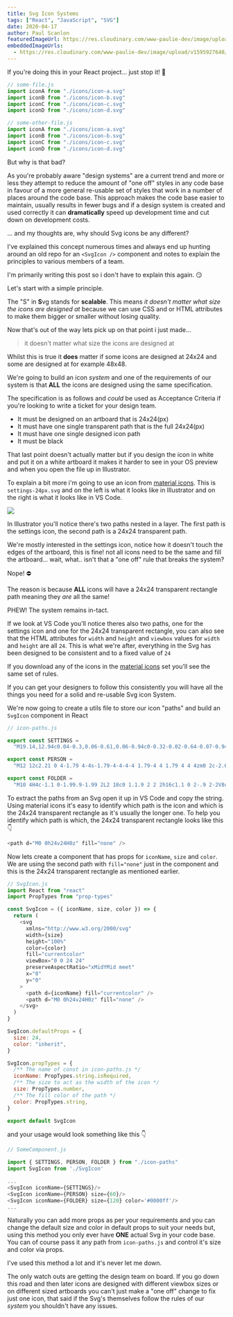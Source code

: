 ```yaml
---
title: Svg Icon Systems
tags: ["React", "JavaScript", "SVG"]
date: 2020-04-17
author: Paul Scanlon
featuredImageUrl: https://res.cloudinary.com/www-paulie-dev/image/upload/v1595915556/paulie.dev/2020/04/svg-icon-systems_e23nav.jpg
embeddedImageUrls:
  - https://res.cloudinary.com/www-paulie-dev/image/upload/v1595927640/paulie.dev/2020/04/svg-icon-systems-image-1_jvtlpo.jpg
---
```


If you're doing this in your React project... just stop it! 🛑

<Divider />

```javascript
// some-file.js
import iconA from "./icons/icon-a.svg"
import iconB from "./icons/icon-b.svg"
import iconC from "./icons/icon-c.svg"
import iconD from "./icons/icon-d.svg"
```

<Divider />

```javascript
// some-other-file.js
import iconA from "./icons/icon-a.svg"
import iconB from "./icons/icon-b.svg"
import iconC from "./icons/icon-c.svg"
import iconD from "./icons/icon-d.svg"
```

<Divider />

But why is that bad?

As you're probably aware "design systems" are a current trend and more or less they attempt to reduce the amount of "one off" styles in any code base in favour of a more general re-usable set of styles that work in a number of places around the code base. This approach makes the code base easier to maintain, usually results in fewer bugs and if a design system is created and used correctly it can **dramatically** speed up development time and cut down on development costs.

... and my thoughts are, why should Svg icons be any different?

I've explained this concept numerous times and always end up hunting around an old repo for an `<SvgIcon />` component and notes to explain the principles to various members of a team.

I'm primarily writing this post so i don't have to explain this again. 😏

Let's start with a simple principle.

The "S" in **S**vg stands for **scalable**. This means _it doesn't matter what size the icons are designed at_ because we can use CSS and or HTML attributes to make them bigger or smaller without losing quality.

Now that's out of the way lets pick up on that point i just made...

> it doesn't matter what size the icons are designed at

Whilst this is true it **does** matter if some icons are designed at 24x24 and some are designed at for example 48x48.

We're going to build an icon _system_ and one of the requirements of our system is that **ALL** the icons are designed using the same specification.

The specification is as follows and _could_ be used as Acceptance Criteria if you're looking to write a ticket for your design team.

- It must be designed on an artboard that is 24x24(px)
- It must have one single transparent path that is the full 24x24(px)
- It must have one single designed icon path
- It must be black

That last point doesn't actually matter but if you design the icon in white and put it on a white artboard it makes it harder to see in your OS preview and when you open the file up in Illustrator.

To explain a bit more i'm going to use an icon from [material icons](https://material.io/resources/icons/?style=baseline). This is `settings-24px.svg` and on the left is what it looks like in Illustrator and on the right is what it looks like in VS Code.

<Image src={props.embedded.image1.url} />

In Illustrator you'll notice there's two paths nested in a layer. The first path is the settings icon, the second path is a 24x24 transparent path.

We're mostly interested in the settings icon, notice how it doesn't touch the edges of the artboard, this is fine! not all icons need to be the same and fill the artboard... wait, what.. isn't that a "one off" rule that breaks the system?

Nope! ⛔

The reason is because **ALL** icons will have a 24x24 transparent rectangle path meaning they _are_ all the same!

PHEW! The system remains in-tact.

If we look at VS Code you'll notice theres also two paths, one for the settings icon and one for the 24x24 transparent rectangle, you can also see that the HTML attributes for `width` and `height` and `viewbox` values for `width` and `height` are all `24`. This is what we're after, everything in the Svg has been designed to be consistent and to a fixed value of `24`

If you download any of the icons in the [material icons](https://material.io/resources/icons/?style=baseline) set you'll see the same set of rules.

If you can get your designers to follow this consistently you will have all the things you need for a solid and re-usable Svg icon System.

We're now going to create a utils file to store our icon "paths" and build an `SvgIcon` component in React

<Divider />

```javascript
// icon-paths.js

export const SETTINGS =
  "M19.14,12.94c0.04-0.3,0.06-0.61,0.06-0.94c0-0.32-0.02-0.64-0.07-0.94l2.03-1.58c0.18-0.14,0.23-0.41,0.12-0.61 l-1.92-3.32c-0.12-0.22-0.37-0.29-0.59-0.22l-2.39,0.96c-0.5-0.38-1.03-0.7-1.62-0.94L14.4,2.81c-0.04-0.24-0.24-0.41-0.48-0.41 h-3.84c-0.24,0-0.43,0.17-0.47,0.41L9.25,5.35C8.66,5.59,8.12,5.92,7.63,6.29L5.24,5.33c-0.22-0.08-0.47,0-0.59,0.22L2.74,8.87 C2.62,9.08,2.66,9.34,2.86,9.48l2.03,1.58C4.84,11.36,4.8,11.69,4.8,12s0.02,0.64,0.07,0.94l-2.03,1.58 c-0.18,0.14-0.23,0.41-0.12,0.61l1.92,3.32c0.12,0.22,0.37,0.29,0.59,0.22l2.39-0.96c0.5,0.38,1.03,0.7,1.62,0.94l0.36,2.54 c0.05,0.24,0.24,0.41,0.48,0.41h3.84c0.24,0,0.44-0.17,0.47-0.41l0.36-2.54c0.59-0.24,1.13-0.56,1.62-0.94l2.39,0.96 c0.22,0.08,0.47,0,0.59-0.22l1.92-3.32c0.12-0.22,0.07-0.47-0.12-0.61L19.14,12.94z M12,15.6c-1.98,0-3.6-1.62-3.6-3.6 s1.62-3.6,3.6-3.6s3.6,1.62,3.6,3.6S13.98,15.6,12,15.6z"

export const PERSON =
  "M12 12c2.21 0 4-1.79 4-4s-1.79-4-4-4-4 1.79-4 4 1.79 4 4 4zm0 2c-2.67 0-8 1.34-8 4v2h16v-2c0-2.66-5.33-4-8-4z"

export const FOLDER =
  "M10 4H4c-1.1 0-1.99.9-1.99 2L2 18c0 1.1.9 2 2 2h16c1.1 0 2-.9 2-2V8c0-1.1-.9-2-2-2h-8l-2-2z"
```

<Divider />

To extract the paths from an Svg open it up in VS Code and copy the string. Using material icons it's easy to identify which path is the icon and which is the 24x24 transparent rectangle as it's usually the longer one. To help you identify which path is which, the 24x24 transparent rectangle looks like this 👇

<Divider />

```javascript
<path d="M0 0h24v24H0z" fill="none" />
```

<Divider />

Now lets create a component that has props for `iconName`, `size` and `color`. We are using the second path with `fill="none"` just in the component and this is the 24x24 transparent rectangle as mentioned earlier.

```javascript
// SvgIcon.js
import React from "react"
import PropTypes from "prop-types"

const SvgIcon = ({ iconName, size, color }) => {
  return (
    <svg
      xmlns="http://www.w3.org/2000/svg"
      width={size}
      height="100%"
      color={color}
      fill="currentcolor"
      viewBox="0 0 24 24"
      preserveAspectRatio="xMidYMid meet"
      x="0"
      y="0"
    >
      <path d={iconName} fill="currentcolor" />
      <path d="M0 0h24v24H0z" fill="none" />
    </svg>
  )
}

SvgIcon.defaultProps = {
  size: 24,
  color: "inherit",
}

SvgIcon.propTypes = {
  /** The name of const in icon-paths.js */
  iconName: PropTypes.string.isRequired,
  /** The size to act as the width of the icon */
  size: PropTypes.number,
  /** The fill color of the path */
  color: PropTypes.string,
}

export default SvgIcon
```

<Divider />

and your usage would look something like this 👇

<Divider />

```javascript
// SomeComponent.js

import { SETTINGS, PERSON, FOLDER } from "./icon-paths"
import SvgIcon from './SvgIcon'

...
<SvgIcon iconName={SETTINGS}/>
<SvgIcon iconName={PERSON} size={60}/>
<SvgIcon iconName={FOLDER} size={120} color='#0000ff'/>
...

```

Naturally you can add more props as per your requirements and you can change the default size and color in default props to suit your needs but, using this method you only ever have **ONE** actual Svg in your code base. You can of course pass it any path from `icon-paths.js` and control it's size and color via props.

I've used this method a lot and it's never let me down.

The only watch outs are getting the design team on board. If you go down this road and then later icons are designed with different viewbox sizes or on different sized artboards you can't just make a "one off" change to fix just one icon, that said if the Svg's themselves follow the rules of our _system_ you shouldn't have any issues.
